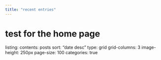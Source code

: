 ```yaml
---
title: "recent entries"
---
```


# test for the home page


listing: 
  contents: posts
  sort: "date desc"
  type: grid
  grid-columns: 3
  image-height: 250px
  page-size: 100
  categories: true